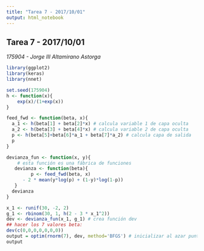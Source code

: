 ```yaml
---
title: "Tarea 7 - 2017/10/01"
output: html_notebook
---
```


## Tarea 7 - 2017/10/01
_175904 - Jorge III Altamirano Astorga_

```r
library(ggplot2)
library(keras)
library(nnet)
```

```r
set.seed(175904)
h <- function(x){
    exp(x)/(1+exp(x))
}

feed_fwd <- function(beta, x){
  a_1 <- h(beta[1] + beta[2]*x) # calcula variable 1 de capa oculta
  a_2 <- h(beta[3] + beta[4]*x) # calcula variable 2 de capa oculta
  p <- h(beta[5]+beta[6]*a_1 + beta[7]*a_2) # calcula capa de salida
  p
}

devianza_fun <- function(x, y){
    # esta función es una fábrica de funciones
   devianza <- function(beta){
         p <- feed_fwd(beta, x)
      - 2 * mean(y*log(p) + (1-y)*log(1-p))
   }
  devianza
}

x_1 <- runif(30, -2, 2)
g_1 <- rbinom(30, 1, h(2 - 3 * x_1^2))
dev <- devianza_fun(x_1, g_1) # crea función dev
## hacer los 7 valores beta:
dev(c(0,0,0,0,0,0,0))
output = optim(rnorm(7), dev, method='BFGS') # inicializar al azar punto inicial
output
```

